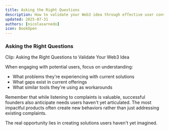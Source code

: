 ```yaml
---
title: Asking the Right Questions
description: How to validate your Web3 idea through effective user conversations
updated: 2025-07-31
authors: [nicolasarnedo]
icon: BookOpen
---
```



### Asking the Right Questions

Clip: Asking the Right Questions to Validate Your Web3 Idea

When engaging with potential users, focus on understanding:
- What problems they're experiencing with current solutions
- What gaps exist in current offerings
- What similar tools they're using as workarounds

Remember that while listening to complaints is valuable, successful founders also anticipate needs users haven't yet articulated. The most impactful products often create new behaviors rather than just addressing existing complaints.

The real opportunity lies in creating solutions users haven't yet imagined.
